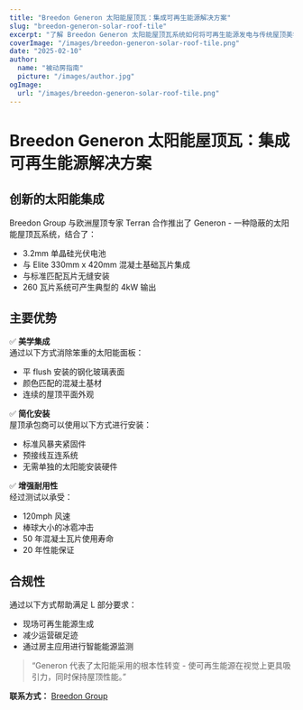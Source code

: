 ```yaml
---
title: "Breedon Generon 太阳能屋顶瓦：集成可再生能源解决方案"
slug: "breedon-generon-solar-roof-tile"
excerpt: "了解 Breedon Generon 太阳能屋顶瓦系统如何将可再生能源发电与传统屋顶美学相结合。"
coverImage: "/images/breedon-generon-solar-roof-tile.png"
date: "2025-02-10"
author:
  name: "被动房指南"
  picture: "/images/author.jpg"
ogImage:
  url: "/images/breedon-generon-solar-roof-tile.png"
---
```


# Breedon Generon 太阳能屋顶瓦：集成可再生能源解决方案

## 创新的太阳能集成

Breedon Group 与欧洲屋顶专家 Terran 合作推出了 Generon - 一种隐蔽的太阳能屋顶瓦系统，结合了：

- 3.2mm 单晶硅光伏电池
- 与 Elite 330mm x 420mm 混凝土基础瓦片集成
- 与标准匹配瓦片无缝安装
- 260 瓦片系统可产生典型的 4kW 输出

## 主要优势

✅ **美学集成**  
通过以下方式消除笨重的太阳能面板：
- 平 flush 安装的钢化玻璃表面
- 颜色匹配的混凝土基材
- 连续的屋顶平面外观

✅ **简化安装**  
屋顶承包商可以使用以下方式进行安装：
- 标准风暴夹紧固件
- 预接线互连系统
- 无需单独的太阳能安装硬件

✅ **增强耐用性**  
经过测试以承受：
- 120mph 风速
- 棒球大小的冰雹冲击
- 50 年混凝土瓦片使用寿命
- 20 年性能保证

## 合规性

通过以下方式帮助满足 L 部分要求：
- 现场可再生能源生成
- 减少运营碳足迹
- 通过房主应用进行智能能源监测

> “Generon 代表了太阳能采用的根本性转变 - 使可再生能源在视觉上更具吸引力，同时保持屋顶性能。”  

**联系方式：** [Breedon Group](https://www.breedongroup.com)
